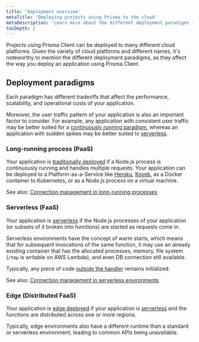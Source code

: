 ```yaml
---
title: 'Deployment overview'
metaTitle: 'Deploying projects using Prisma to the cloud'
metaDescription: 'Learn more about the different deployment paradigms for Node.js applications and how they affect deploying an application using Prisma Client.'
tocDepth: 2
---
```


<TopBlock>

Projects using Prisma Client can be deployed to many different cloud platforms. Given the variety of cloud platforms and different names, it's noteworthy to mention the different deployment paradigms, as they affect the way you deploy an application using Prisma Client.

</TopBlock>

## Deployment paradigms

Each paradigm has different tradeoffs that affect the performance, scalability, and operational costs of your application.

Moreover, the user traffic pattern of your application is also an important factor to consider. For example, any application with consistent user traffic may be better suited for a [continuously running paradigm](#long-running-process-paas), whereas an application with sudden spikes may be better suited to [serverless](#serverless-faas).

### Long-running process (PaaS)

Your application is [traditionally deployed](./traditional-deployments) if a Node.js process is continuously running and handles multiple requests. Your application can be deployed to a Platform-as-a-Service like [Heroku](./traditional-deployments/deploying-to-heroku), [Koyeb](./traditional-deployments/deploying-to-koyeb), as a Docker container to Kubernetes, or as a Node.js process on a virtual machine.

See also: [Connection management in long-running processes](/guides/performance-and-optimization/connection-management#long-running-processes)

### Serverless (FaaS)

Your application is [serverless](./serverless-deployments) if the Node.js processes of your application (or subsets of it broken into functions) are started as requests come in.

Serverless environments have the concept of warm starts, which means that for subsequent invocations of the same function, it may use an already existing container that has the allocated processes, memory, file system (`/tmp` is writable on AWS Lambda), and even DB connection still available.

Typically, any piece of code [outside the handler](https://docs.aws.amazon.com/lambda/latest/dg/gettingstarted-features.html#gettingstarted-features-programmingmodel) remains initialized.

See also: [Connection management in serverless environments](/guides/performance-and-optimization/connection-management#serverless-environments-faas)

### Edge (Distributed FaaS)

Your application is [edge deployed](./edge-deployments) if your application is [serverless](#serverless-faas) and the functions are distributed across one or more regions.

Typically, edge environments also have a different runtime than a standard or serverless environment, leading to common APIs being unavailable.
